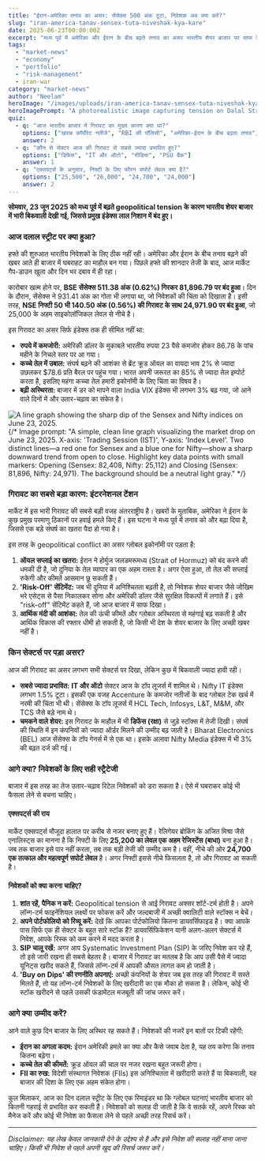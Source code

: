 ```yaml
---
title: "ईरान-अमेरिका तनाव का असर: सेंसेक्स 500 अंक टूटा, निवेशक अब क्या करें?"
slug: "iran-america-tanav-sensex-tuta-niveshak-kya-kare"
date: 2025-06-23T00:00:00Z
excerpt: "मध्य पूर्व में अमेरिका और ईरान के बीच बढ़ते तनाव का असर भारतीय शेयर बाजार पर साफ दिखा। सेंसेक्स 500 से ज्यादा अंक लुढ़क गया और निफ्टी 25,000 के नीचे आ गया। इस आर्टिकल में हम जानेंगे कि बाजार क्यों गिरा, इसका क्या असर हुआ और ऐसे में आपको क्या कदम उठाने चाहिए।"
tags:
  - "market-news"
  - "economy"
  - "portfolio"
  - "risk-management"
  - iran-war
category: "market-news"
author: "Neelam"
heroImage: "/images/uploads/iran-america-tanav-sensex-tuta-niveshak-kya-kare/hero-image.jpg"
heroImagePrompt: "A photorealistic image capturing tension on Dalal Street. The iconic bronze bull statue stands before the BSE building, its surface reflecting red, downward-trending stock tickers. The sky above is dark and stormy, with the subtle silhouette of military jets symbolizing the US-Iran conflict. The atmosphere is tense and uncertain, with dramatic, low-angle lighting highlighting the bull's concerned expression and the ominous market data. Text on screen: 'Tension on the Street'."
quiz:
  - q: "आज भारतीय बाजार में गिरावट का मुख्य कारण क्या था?"
    options: ["खराब कॉर्पोरेट नतीजे", "RBI की पॉलिसी", "अमेरिका-ईरान के बीच बढ़ता तनाव", "मानसून की देरी"]
    answer: 2
  - q: "कौन से सेक्टर आज की गिरावट से सबसे ज्यादा प्रभावित हुए?"
    options: ["डिफेंस", "IT और ऑटो", "मीडिया", "PSU बैंक"]
    answer: 1
  - q: "एक्सपर्ट्स के अनुसार, निफ्टी के लिए फौरन सपोर्ट लेवल क्या है?"
    options: ["25,500", "26,000", "24,700", "24,000"]
    answer: 2
---
```


**सोमवार, 23 जून 2025 को मध्य पूर्व में बढ़ते geopolitical tension के कारण भारतीय शेयर बाजार में भारी बिकवाली देखी गई, जिससे प्रमुख इंडेक्स लाल निशान में बंद हुए।**

### आज दलाल स्ट्रीट पर क्या हुआ?

हफ्ते की शुरुआत भारतीय निवेशकों के लिए ठीक नहीं रही। अमेरिका और ईरान के बीच तनाव बढ़ने की खबर आते ही बाजार में घबराहट का माहौल बन गया। पिछले हफ्ते की शानदार तेजी के बाद, आज मार्केट गैप-डाउन खुला और दिन भर दबाव में ही रहा।

कारोबार खत्म होने पर, **BSE सेंसेक्स 511.38 अंक (0.62%) गिरकर 81,896.79 पर बंद हुआ**। दिन के दौरान, सेंसेक्स ने 931.41 अंक का गोता भी लगाया था, जो निवेशकों की चिंता को दिखाता है। इसी तरह, **NSE निफ्टी 50 भी 140.50 अंक (0.56%) की गिरावट के साथ 24,971.90 पर बंद हुआ**, जो 25,000 के अहम साइकोलॉजिकल लेवल से नीचे है।

इस गिरावट का असर सिर्फ इंडेक्स तक ही सीमित नहीं था:
*   **रुपये में कमजोरी:** अमेरिकी डॉलर के मुकाबले भारतीय रुपया 23 पैसे कमजोर होकर 86.78 के पांच महीने के निचले स्तर पर आ गया।
*   **कच्चे तेल में उबाल:** संघर्ष बढ़ने की आशंका से ब्रेंट क्रूड ऑयल का वायदा भाव 2% से ज्यादा उछलकर $78.6 प्रति बैरल पर पहुंच गया। भारत अपनी जरूरत का 85% से ज्यादा तेल इम्पोर्ट करता है, इसलिए महंगा कच्चा तेल हमारी इकोनॉमी के लिए चिंता का विषय है।
*   **बढ़ी अस्थिरता:** बाजार में डर को मापने वाला India VIX इंडेक्स भी लगभग 3% बढ़ गया, जो आने वाले दिनों में और उतार-चढ़ाव का संकेत है।

![A line graph showing the sharp dip of the Sensex and Nifty indices on June 23, 2025.](/images/uploads/iran-america-tanav-sensex-tuta-niveshak-kya-kare/in-content-chart.jpg)
{/* Image prompt: "A simple, clean line graph visualizing the market drop on June 23, 2025. X-axis: 'Trading Session (IST)', Y-axis: 'Index Level'. Two distinct lines—a red one for Sensex and a blue one for Nifty—show a sharp downward trend from open to close. Highlight key data points with small markers: Opening (Sensex: 82,408, Nifty: 25,112) and Closing (Sensex: 81,896, Nifty: 24,971). The background should be a neutral light gray." */}

### गिरावट का सबसे बड़ा कारण: इंटरनेशनल टेंशन

मार्केट में इस भारी गिरावट की सबसे बड़ी वजह अंतरराष्ट्रीय है। खबरों के मुताबिक, अमेरिका ने ईरान के कुछ प्रमुख परमाणु ठिकानों पर हवाई हमले किए हैं। इस घटना ने मध्य पूर्व में तनाव को और बढ़ा दिया है, जिससे एक बड़े संघर्ष का खतरा पैदा हो गया है।

इस तरह के geopolitical conflict का असर ग्लोबल इकोनॉमी पर पड़ता है:
1.  **ऑयल सप्लाई का खतरा:** ईरान ने होर्मुज जलडमरूमध्य (Strait of Hormuz) को बंद करने की धमकी दी है, जो दुनिया के तेल व्यापार का एक अहम रास्ता है। अगर ऐसा हुआ, तो तेल की सप्लाई रुकेगी और कीमतें आसमान छू सकती हैं।
2.  **'Risk-Off' सेंटिमेंट:** जब भी दुनिया में अनिश्चितता बढ़ती है, तो निवेशक शेयर बाजार जैसे जोखिम भरे एसेट्स से पैसा निकालकर सोना और अमेरिकी डॉलर जैसे सुरक्षित विकल्पों में लगाते हैं। इसे "risk-off" सेंटिमेंट कहते हैं, जो आज बाजार में साफ दिखा।
3.  **आर्थिक मंदी की आशंका:** तेल की ऊंची कीमतें और ग्लोबल अस्थिरता से महंगाई बढ़ सकती है और आर्थिक विकास की रफ्तार धीमी हो सकती है, जो किसी भी देश के शेयर बाजार के लिए अच्छी खबर नहीं है।

### किन सेक्टर्स पर पड़ा असर?

आज की गिरावट का असर लगभग सभी सेक्टर्स पर दिखा, लेकिन कुछ में बिकवाली ज्यादा हावी रही।

*   **सबसे ज्यादा प्रभावित:** **IT और ऑटो** सेक्टर आज के टॉप लूजर्स में शामिल थे। Nifty IT इंडेक्स लगभग 1.5% टूटा। इसकी एक वजह Accenture के कमजोर नतीजों के बाद ग्लोबल टेक खर्च में नरमी की चिंता भी थी। सेंसेक्स के टॉप लूजर्स में HCL Tech, Infosys, L&T, M&M, और TCS जैसे बड़े नाम थे।
*   **चमकने वाले शेयर:** इस गिरावट के माहौल में भी **डिफेंस (रक्षा)** से जुड़े स्टॉक्स में तेजी दिखी। संघर्ष की स्थिति में इन कंपनियों को ज्यादा ऑर्डर मिलने की उम्मीद बढ़ जाती है। Bharat Electronics (BEL) आज सेंसेक्स के टॉप गेनर्स में से एक था। इसके अलावा Nifty Media इंडेक्स में भी 3% की बढ़त दर्ज की गई।

### आगे क्या? निवेशकों के लिए सही स्ट्रैटेजी

बाजार में इस तरह का तेज उतार-चढ़ाव रिटेल निवेशकों को डरा सकता है। ऐसे में घबराकर कोई भी फैसला लेने से बचना चाहिए।

#### एक्सपर्ट्स की राय
मार्केट एक्सपर्ट्स मौजूदा हालात पर करीब से नजर बनाए हुए हैं। रेलिगेयर ब्रोकिंग के अजित मिश्रा जैसे एनालिस्ट्स का मानना है कि निफ्टी के लिए **25,200 का लेवल एक अहम रेजिस्टेंस (बाधा)** बना हुआ है। जब तक बाजार इसे पार नहीं करता, तब तक बड़ी तेजी की उम्मीद कम है। वहीं, नीचे की ओर **24,700 एक तत्काल और महत्वपूर्ण सपोर्ट लेवल** है। अगर निफ्टी इससे नीचे फिसलता है, तो और गिरावट आ सकती है।

#### निवेशकों को क्या करना चाहिए?
1.  **शांत रहें, पैनिक न करें:** Geopolitical tension से आई गिरावट अक्सर शॉर्ट-टर्म होती है। अपने लॉन्ग-टर्म फाइनेंशियल लक्ष्यों पर फोकस करें और जल्दबाजी में अच्छी क्वालिटी वाले स्टॉक्स न बेचें।
2.  **अपने पोर्टफोलियो को रिव्यू करें:** देखें कि आपका पोर्टफोलियो कितना डायवर्सिफाइड है। क्या आपके पास सिर्फ एक ही सेक्टर के बहुत सारे स्टॉक हैं? डायवर्सिफिकेशन यानी अलग-अलग सेक्टर्स में निवेश, आपके रिस्क को कम करने में मदद करता है।
3.  **SIP चालू रखें:** अगर आप Systematic Investment Plan (SIP) के जरिए निवेश कर रहे हैं, तो इसे जारी रखना ही सबसे बेहतर है। बाजार में गिरावट का मतलब है कि आप उसी पैसे में ज्यादा यूनिट्स खरीद सकते हैं, जिससे लॉन्ग-टर्म में आपकी औसत लागत कम हो जाती है।
4.  **'Buy on Dips' की रणनीति अपनाएं:** अच्छी कंपनियों के शेयर जब इस तरह की गिरावट में सस्ते मिलते हैं, तो यह लॉन्ग-टर्म निवेशकों के लिए खरीदारी का एक मौका हो सकता है। लेकिन, कोई भी स्टॉक खरीदने से पहले उसकी फंडामेंटल मजबूती की जांच जरूर करें।

### आगे क्या उम्मीद करें?
आने वाले कुछ दिन बाजार के लिए अस्थिर रह सकते हैं। निवेशकों की नजरें इन बातों पर टिकी रहेंगी:
*   **ईरान का अगला कदम:** ईरान अमेरिकी हमले का क्या और कैसे जवाब देता है, यह तय करेगा कि तनाव कितना बढ़ेगा।
*   **कच्चे तेल की कीमतें:** क्रूड ऑयल की चाल पर नजर रखना बहुत जरूरी होगा।
*   **FII का रुख:** विदेशी संस्थागत निवेशक (FIIs) इस अनिश्चितता में खरीदारी करते हैं या बिकवाली, यह बाजार की दिशा के लिए एक अहम संकेत होगा।

कुल मिलाकर, आज का दिन दलाल स्ट्रीट के लिए एक रिमाइंडर था कि ग्लोबल घटनाएं भारतीय बाजार को कितनी गहराई से प्रभावित कर सकती हैं। निवेशकों को सलाह दी जाती है कि वे सतर्क रहें, अपने रिस्क को मैनेज करें और कोई भी निवेश का फैसला लेने से पहले अच्छी तरह रिसर्च करें।

---
*Disclaimer: यह लेख केवल जानकारी देने के उद्देश्य से है और इसे निवेश की सलाह नहीं माना जाना चाहिए। किसी भी निवेश से पहले अपनी खुद की रिसर्च जरूर करें।*